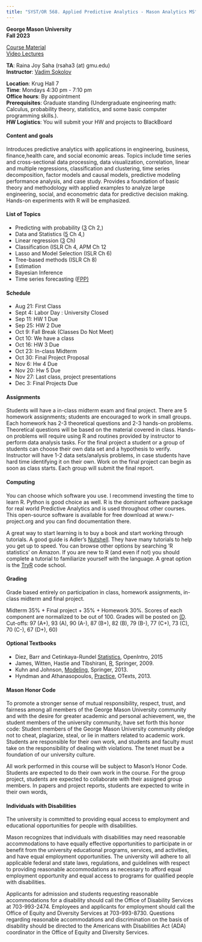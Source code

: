 ```yaml
---
title: "SYST/OR 568. Applied Predictive Analytics - Mason Analytics MS"
---
```

**George Mason University**\
**Fall 2023**\

[Course Material](https://www.dropbox.com/scl/fo/xpurnn63uanajsnwrqivc/h?rlkey=cftu2iajf74m2l3e330pyrwpw&dl=0)\
[Video Lectures](https://youtube.com/playlist?list##PLW7zhaLlN4yDnIoBcwkZYR8_-dbX1QGyW)

**TA**: Raina Joy Saha (rsaha3 (at) gmu.edu) \
**Instructor**: [Vadim Sokolov](../index.qmd)\


**Location**: Krug Hall 7\
**Time**: Mondays 4:30 pm - 7:10 pm\
**Office hours**: By appointment\
**Prerequisites**: Graduate standing (Undergraduate engineering math: Calculus, probability theory, statistics, and some basic computer programming skills.).\
**HW Logistics**: You will submit your HW and projects to BlackBoard\



#### Content and goals
Introduces predictive analytics with applications in engineering, business, finance,health care, and social economic areas. Topics include time series and cross-sectional data processing, data visualization, correlation, linear and multiple regressions, classification and clustering, time series decomposition, factor models and causal models, predictive modeling performance analysis, and case study. Provides a foundation of basic theory and methodology with applied examples to analyze large engineering, social, and econometric data for predictive decision making. Hands-on experiments with R will be emphasized.


#### List of Topics
- Predicting with probability ([3](https://www.openintro.org/stat/textbook.php?stat_book##os OpenIntro Statistics) Ch 2,)
- Data and Statistics ([5](https://www.openintro.org/stat/textbook.php?stat_book##os OpenIntro Statistics) Ch 4,)
- Linear regression ([3](http://www-bcf.usc.edu/~gareth/ISL/index.html ISLR) Ch)
- Classification (ISLR Ch 4, APM Ch 12
- Lasso and Model Selection (ISLR Ch 6)
- Tree-based methods (ISLR Ch 8)
- Estimation
- Bayesian Inference
- Time series forecasting ([FPP)](https://www.otexts.org/fpp)

#### Schedule
- Aug 21: First Class
- Sept 4: Labor Day : University Closed	
- Sep 11: HW 1 Due
- Sep 25: HW 2 Due
- Oct 9: Fall Break (Classes Do Not Meet)
- Oct 10: We have a class
- Oct 16: HW 3 Due
- Oct 23: In-class Midterm
- Oct 30: Final Project Proposal
- Nov 6: Hw 4 Due
- Nov 20: Hw 5 Due
- Nov 27: Last class, project presentations
- Dec 3: Final Projects Due


#### Assignments
Students will have a in-class midterm exam and final project.  There are 5 homework assignments; students are encouraged to work in small groups.  Each homework has 2-3 theoretical questions and 2-3 hands-on problems.  Theoretical questions will be based on the material covered in class. Hands-on problems will require using R and routines provided by instructor to perform data analysis tasks.  For the final project a student or a group of students can choose their own data set and a hypothesis to verify. Instructor will have 1-2 data sets/analysis problems, in case students have hard time identifying it on their own.  Work on the final project can begin as soon as class starts. Each group will submit the final report.

#### Computing
You can choose which software you use. I recommend investing the time to learn R. Python is good choice as well. R is the dominant software package for real world Predictive Analytics and is used throughout other courses. This open-source software is available for free download at www.r-project.org and you can find documentation there.

A great way to start learning is to buy a book and start working through tutorials. A good guide is Adler’s [Nutshell](http://shop.oreilly.com/product/0636920022008.do R in a). They have many tutorials to help you get up to speed. You can browse other options by searching ‘R statistics’ on Amazon.
If you are new to R (and even if not) you should complete a tutorial to familiarize yourself with the language. A great option is the [TryR](http://tryr.codeschool.com) code school.

#### Grading
Grade based entirely on participation in class, homework assignments, in-class midterm and final project.

Midterm 35\% \+ Final project \+ 35\% \+ Homework 30\%.  Scores of each component are normalized to be out of 100. Grades will be posted on [(D](https://mymasonportal.gmu.edu/ Bb). Cut-offs: 97 (A\+), 93 (A), 90 (A\-), 87 (B+), 82 (B), 79 (B\-), 77 (C\+), 73 (C), 70 (C\-), 67 (D\+), 60)

#### Optional Textbooks
- Diez, Barr and Cetinkaya-Rundel [Statistics](https://www.openintro.org/stat/textbook.php?stat_book##os OpenIntro), OpenIntro, 2015
- James, Witten, Hastie and Tibshirani, [R](http://www-bcf.usc.edu/~gareth/ISL/index.html An Introduction to Statistical Learning with Applications in), Springer, 2009.
- Kuhn and Johnson, [Modeling](http://appliedpredictivemodeling.com/ Applied Predictive), Springer, 2013.
- Hyndman and Athanasopoulos, [Practice](https://www.otexts.org/fpp Forecasting: Principles and), OTexts, 2013.

#### Mason Honor Code

To promote a stronger sense of mutual responsibility, respect, trust, and
fairness among all members of the George Mason University community and
with the desire for greater academic and personal achievement, we, the
student members of the university community, have set forth this honor code:
Student members of the George Mason University community pledge not to
cheat, plagiarize, steal, or lie in matters related to academic work.
Students are responsible for their own work, and students and faculty must take
on the responsibility of dealing with violations. The tenet must be a foundation
of our university culture.

All work performed in this course will be subject to Mason's Honor Code.
Students are expected to do their own work in the course. For the group project,
students are expected to collaborate with their assigned group members.
In papers and project reports, students are expected to write in their own words,
 

#### Individuals with Disabilities
The university is committed to providing equal access to employment and
educational opportunities for people with disabilities.

Mason recognizes that individuals with disabilities may need reasonable
accommodations to have equally effective opportunities to participate in or
benefit from the university educational programs, services, and activities, and
have equal employment opportunities. The university will adhere to all
applicable federal and state laws, regulations, and guidelines with respect to
providing reasonable accommodations as necessary to afford equal
employment opportunity and equal access to programs for qualified people
with disabilities.

Applicants for admission and students requesting reasonable accommodations
for a disability should call the Office of Disability Services at 703-993-2474.
Employees and applicants for employment should call the Office of Equity and
Diversity Services at 703-993-8730. Questions regarding reasonable
accommodations and discrimination on the basis of disability should be
directed to the Americans with Disabilities Act (ADA) coordinator in the Office of Equity and Diversity Services.

